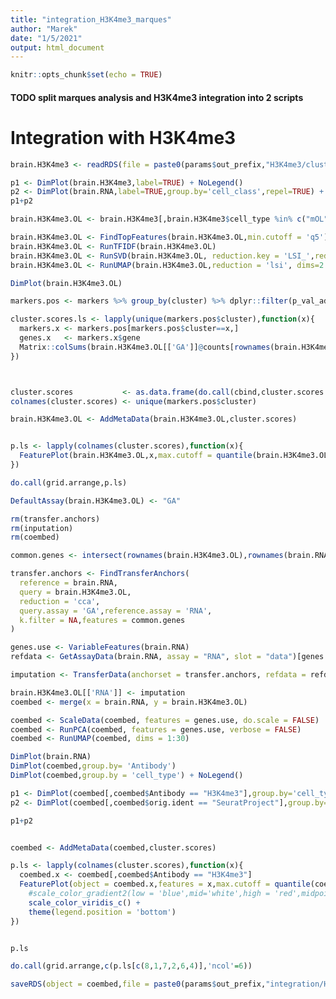 ```yaml
---
title: "integration_H3K4me3_marques"
author: "Marek"
date: "1/5/2021"
output: html_document
---
```


```r
knitr::opts_chunk$set(echo = TRUE)
```


#### TODO split marques analysis and H3K4me3 integration into 2 scripts

# Integration with H3K4me3

```r
brain.H3K4me3 <- readRDS(file = paste0(params$out_prefix,"H3K4me3/clustering/01.clustering.Rds"))
```


```r

p1 <- DimPlot(brain.H3K4me3,label=TRUE) + NoLegend()
p2 <- DimPlot(brain.RNA,label=TRUE,group.by='cell_class',repel=TRUE) + NoLegend()
p1+p2
```


```r
brain.H3K4me3.OL <- brain.H3K4me3[,brain.H3K4me3$cell_type %in% c("mOL","OPC")]

brain.H3K4me3.OL <- FindTopFeatures(brain.H3K4me3.OL,min.cutoff = 'q5')
brain.H3K4me3.OL <- RunTFIDF(brain.H3K4me3.OL)
brain.H3K4me3.OL <- RunSVD(brain.H3K4me3.OL, reduction.key = 'LSI_',reduction.name = 'lsi')
brain.H3K4me3.OL <- RunUMAP(brain.H3K4me3.OL,reduction = 'lsi', dims=2:30)

DimPlot(brain.H3K4me3.OL)
```




```r

markers.pos <- markers %>% group_by(cluster) %>% dplyr::filter(p_val_adj < 0.05 & avg_logFC > 0) %>% dplyr::top_n(n = 200,wt = p_val_adj)

cluster.scores.ls <- lapply(unique(markers.pos$cluster),function(x){
  markers.x <- markers.pos[markers.pos$cluster==x,]
  genes.x   <- markers.x$gene
  Matrix::colSums(brain.H3K4me3.OL[['GA']]@counts[rownames(brain.H3K4me3.OL[['GA']]) %in% genes.x,]) / 10^brain.H3K4me3.OL$logUMI
})



cluster.scores           <- as.data.frame(do.call(cbind,cluster.scores.ls))
colnames(cluster.scores) <- unique(markers.pos$cluster)

brain.H3K4me3.OL <- AddMetaData(brain.H3K4me3.OL,cluster.scores)


p.ls <- lapply(colnames(cluster.scores),function(x){
  FeaturePlot(brain.H3K4me3.OL,x,max.cutoff = quantile(brain.H3K4me3.OL@meta.data[,x],0.8)) + scale_color_viridis_c()
})

do.call(grid.arrange,p.ls)

```


```r
DefaultAssay(brain.H3K4me3.OL) <- "GA"

rm(transfer.anchors)
rm(inputation)
rm(coembed)

common.genes <- intersect(rownames(brain.H3K4me3.OL),rownames(brain.RNA))

transfer.anchors <- FindTransferAnchors(
  reference = brain.RNA,
  query = brain.H3K4me3.OL,
  reduction = 'cca',
  query.assay = 'GA',reference.assay = 'RNA',
  k.filter = NA,features = common.genes
)

genes.use <- VariableFeatures(brain.RNA)
refdata <- GetAssayData(brain.RNA, assay = "RNA", slot = "data")[genes.use, ]

imputation <- TransferData(anchorset = transfer.anchors, refdata = refdata, weight.reduction = brain.H3K4me3.OL[["lsi"]])

brain.H3K4me3.OL[['RNA']] <- imputation
coembed <- merge(x = brain.RNA, y = brain.H3K4me3.OL)

coembed <- ScaleData(coembed, features = genes.use, do.scale = FALSE)
coembed <- RunPCA(coembed, features = genes.use, verbose = FALSE)
coembed <- RunUMAP(coembed, dims = 1:30)

DimPlot(brain.RNA)
DimPlot(coembed,group.by= 'Antibody')
DimPlot(coembed,group.by = 'cell_type') + NoLegend()

p1 <- DimPlot(coembed[,coembed$Antibody == "H3K4me3"],group.by='cell_type',label=TRUE,repel=TRUE) + NoLegend()
p2 <- DimPlot(coembed[,coembed$orig.ident == "SeuratProject"],group.by='cell_type',label=TRUE,repel=TRUE) + NoLegend()

p1+p2



```

```r
coembed <- AddMetaData(coembed,cluster.scores)

p.ls <- lapply(colnames(cluster.scores),function(x){
  coembed.x <- coembed[,coembed$Antibody == "H3K4me3"] 
  FeaturePlot(object = coembed.x,features = x,max.cutoff = quantile(coembed.x@meta.data[,x],0.9),min.cutoff = quantile(coembed.x@meta.data[,x],0.1),pt.size=1) + 
    #scale_color_gradient2(low = 'blue',mid='white',high = 'red',midpoint = median(coembed.x@meta.data[,x])) + 
    scale_color_viridis_c() + 
    theme(legend.position = 'bottom')
})


p.ls
```

```r
do.call(grid.arrange,c(p.ls[c(8,1,7,2,6,4)],'ncol'=6))

```



```r
saveRDS(object = coembed,file = paste0(params$out_prefix,"integration/H3K4me3_marques/H3K4me3_marques_coembed.Rds"))
```
